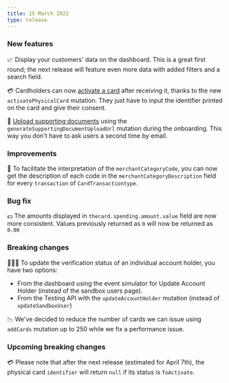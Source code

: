 ```yaml
---
title: 15 March 2022
type: release
---
```


### New features

📈 Display your customers' data on the dashboard. This is a great first round; the next release will feature even more data with added filters and a search field.

💳 Cardholders can now [activate a card](/topics/cards/physical/guide-activate) after receiving it, thanks to the new `activatePhysicalCard` mutation. They just have to input the identifier printed on the card and give their consent.

📃 [Upload supporting documents](/topics/onboarding/documents/guide-upload) using the `generateSupportingDocumentUploadUrl` mutation during the onboarding. This way you don't have to ask users a second time by email.

### Improvements

🛒 To facilitate the interpretation of the `merchantCategoryCode`, you can now get the description of each code in the `merchantCategoryDescription` field for every `transaction` of `CardTransactiontype`.

### Bug fix

💵 The amounts displayed in `thecard.spending.amount.value` field are now more consistent. Values previously returned as `0` will now be returned as `0.00`

### Breaking changes

👩🏻‍💻 To update the verification status of an individual account holder, you have two options:

- From the dashboard using the event simulator for Update Account Holder (instead of the sandbox users page).
- From the Testing API with the `updateAccountHolder` mutation (instead of `updateSandboxUser`)

📉 We've decided to reduce the number of cards we can issue using `addCards` mutation up to 250 while we fix a performance issue.

### Upcoming breaking changes

💳 Please note that after the next release (estimated for April 7th), the physical card `identifier` will return `null` if its status is `ToActivate`.

